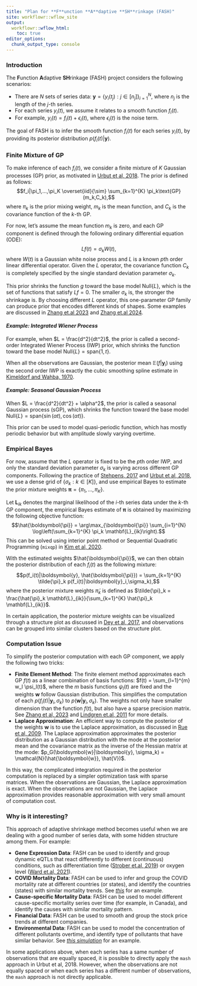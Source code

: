 ```yaml
---
title: "Plan for **F**unction **A**daptive **SH**rinkage (FASH)"
site: workflowr::wflow_site
output:
  workflowr::wflow_html:
    toc: true
editor_options:
  chunk_output_type: console
---
```


### **Introduction**

The **F**unction **A**daptive **SH**rinkage (FASH) project considers the following scenarios:

- There are $N$ sets of series data: $\boldsymbol{y} = \{y_i(t_j): j\in[n_j]\}_{i=1}^{N}$, where $n_j$ is the length of the $j$-th series.
- For each series $y_i(t)$, we assume it relates to a smooth function $f_i(t)$.
- For example, $y_i(t) = f_i(t) + \epsilon_i(t)$, where $\epsilon_i(t)$ is the noise term.

The goal of FASH is to infer the smooth function $f_i(t)$ for each series $y_i(t)$, by providing its posterior distribution $p(f_i(t)|\boldsymbol{y})$.

### **Finite Mixture of GP**

To make inference of each $f_i(t)$, we consider a finite mixture of $K$ Gaussian processes (GP) prior, as motivated in [Urbut et al, 2018](https://www.nature.com/articles/s41588-018-0268-8).
The prior is defined as follows:
$$f_i|\pi_1,...,\pi_K \overset{iid}{\sim} \sum_{k=1}^{K} \pi_k\text{GP}(m_k,C_k),$$
where $\pi_k$ is the prior mixing weight, $m_k$ is the mean function, and $C_k$ is the covariance function of the $k$-th GP. 

For now, let's assume the mean function $m_k$ is zero, and each GP component is defined through the following ordinary differential equation (ODE):
$$Lf(t) = \sigma_k W(t),$$
where $W(t)$ is a Gaussian white noise process and $L$ is a known $p$th order linear differential operator. 
Given the $L$ operator, the covariance function $C_k$ is completely specified by the single standard deviation parameter $\sigma_k$. 

This prior shrinks the function $g$ toward the base model $\text{Null}\{L\}$, which is the set of functions that satisfy $Lf = 0$.
The smaller $\sigma_k$ is, the stronger the shrinkage is.
By choosing different $L$ operator, this one-parameter GP family can produce prior that encodes different kinds of shapes. Some examples are discussed in [Zhang et.al 2023](https://www.tandfonline.com/doi/full/10.1080/10618600.2023.2289532) and [Zhang et.al 2024](https://arxiv.org/abs/2305.09914).

#### *Example: Integrated Wiener Process*

For example, when $L = \frac{d^2}{dt^2}$, the prior is called a second-order Integrated Wiener Process (IWP) prior, which shrinks the function toward the base model $\text{Null}\{L\} = \text{span}\{1,t\}$.

When all the observations are Gaussian, the posterior mean $\mathbb{E}(f|\boldsymbol{y}_i)$ using the second order IWP is exactly the cubic smoothing spline estimate in [Kimeldorf and Wahba, 1970](https://www.jstor.org/stable/2239347).

#### *Example: Seasonal Gaussian Process*

When $L = \frac{d^2}{dt^2} + \alpha^2$, the prior is called a seasonal Gaussian process (sGP), which shrinks the function toward the base model $\text{Null}\{L\} = \text{span}\{\sin(\alpha t),\cos(\alpha t)\}$.

This prior can be used to model quasi-periodic function, which has mostly periodic behavior but with amplitude slowly varying overtime.

### **Empirical Bayes**

For now, assume that the $L$ operator is fixed to be the $p$th order IWP, and only the standard deviation parameter $\sigma_k$ is varying across different GP components.
Following the practice of [Stehpens, 2017](https://academic.oup.com/biostatistics/article/18/2/275/2557030?login=true) and [Urbut et al, 2018](https://www.nature.com/articles/s41588-018-0268-8), we use a dense grid of $\{\sigma_k:k\in[K]\}$, and use empirical Bayes to estimate the prior mixture weights $\boldsymbol{\pi} = \{\pi_1,...,\pi_K\}$.

Let $\mathbf{L}_{ik}$ denotes the marginal likelihood of the $i$-th series data under the $k$-th GP component, the empirical Bayes estimate of $\boldsymbol{\pi}$ is obtained by maximizing the following objective function:
$$\hat{\boldsymbol{\pi}} = \arg\max_{\boldsymbol{\pi}} \sum_{i=1}^{N} \log\left(\sum_{k=1}^{K} \pi_k \mathbf{L}_{ik}\right).$$
This can be solved using interior point method or Sequential Quadratic Programming ($\texttt{mixqp}$) in [Kim et al, 2020](https://www.tandfonline.com/doi/full/10.1080/10618600.2019.1689985).

With the estimated weights $\hat{\boldsymbol{\pi}}$, we can then obtain the posterior distribution of each $f_i(t)$ as the following mixture:
$$p(f_i(t)|\boldsymbol{y}, \hat{\boldsymbol{\pi}}) = \sum_{k=1}^{K} \tilde{\pi}_k p(f_i(t)|\boldsymbol{y}_i,\sigma_k),$$
where the posterior mixture weights $\tilde{\pi}_k$ is defined as $\tilde{\pi}_k = \frac{\hat{\pi}_k \mathbf{L}_{ik}}{\sum_{k=1}^{K} \hat{\pi}_k \mathbf{L}_{ik}}$.

In certain application, the posterior mixture weights can be visualized through a structure plot as discussed in [Dey et al, 2017](https://journals.plos.org/plosgenetics/article?id=10.1371/journal.pgen.1006599), and observations can be grouped into similar clusters based on the structure plot. 


### **Computation Issue**

To simplify the posterior computation with each GP component, we apply the following two tricks:

- **Finite Element Method**: The finite element method approximates each GP $f(t)$ as a linear combination of basis functions: $f(t) = \sum_{l=1}^{m} w_l \psi_l(t)$, where the $m$ basis functions $\psi_l(t)$ are fixed and the weights $\boldsymbol{w}$ follow Gaussian distribution. This simplifies the computation of each $p(f_i(t)|\boldsymbol{y}_i,\sigma_k)$ to $p(\boldsymbol{w}|\boldsymbol{y}_i,\sigma_k)$. The weights not only have smaller dimension than the function $f(t)$, but also have a sparse precision matrix. See [Zhang et al, 2023](https://www.tandfonline.com/doi/full/10.1080/10618600.2023.2289532) and [Lindgren et.al, 2011](https://academic.oup.com/jrsssb/article/73/4/423/7034732?login=true) for more details.
- **Laplace Approximation**: An efficient way to compute the posterior of the weights $\boldsymbol{w}$ is to use the Laplace approximation, as discussed in [Rue et al, 2009](https://rss.onlinelibrary.wiley.com/doi/full/10.1111/j.1467-9868.2008.00700.x). The Laplace approximation approximates the posterior distribution as a Gaussian distribution with the mode at the posterior mean and the covariance matrix as the inverse of the Hessian matrix at the mode: $p_G(\boldsymbol{w}|\boldsymbol{y}, \sigma_k) = \mathcal{N}(\hat{\boldsymbol{w}}, \hat{V})$.

In this way, the complicated integration required in the posterior computation is replaced by a simpler optimization task with sparse matrices.
When the observations are Gaussian, the Laplace approximation is exact.
When the observations are not Gaussian, the Laplace approximation provides reasonable approximation with very small amount of computation cost.


### **Why is it interesting?**

This approach of adaptive shrinkage method becomes useful when we are dealing with a good number of series data, with some hidden structure among them. For example:

- **Gene Expression Data**: FASH can be used to identify and group dynamic eQTLs that react differently to different (continuous) conditions, such as differentiation time ([Strober et.al, 2019](https://www.ncbi.nlm.nih.gov/pmc/articles/PMC6623972/)) or oxygen level ([Ward et.al, 2021](https://elifesciences.org/articles/57345)).
- **COVID Mortality Data**: FASH can be used to infer and group the COVID mortality rate at different countries (or states), and identify the countries (states) with similar mortality trends. See *[this](covid_example.html)* for an example.
- **Cause-specific Mortality Data**: FASH can be used to model different cause-specific mortality series over time (for example, in Canada), and identify the causes with similar mortality pattern.
- **Financial Data**: FASH can be used to smooth and group the stock price trends at different companies.
- **Environmental Data**: FASH can be used to model the concentration of different pollutants overtime, and identify type of pollutants that have similar behavior. See *[this simulation](simulation.html)* for an example.


In some applications above, when each series has a same number of observations that are equally spaced, it is possible to directly apply the $\texttt{mash}$ approach in Urbut et al, 2018.
However, when the observations are not equally spaced or when each series has a different number of observations, the $\texttt{mash}$ approach is not directly applicable.
